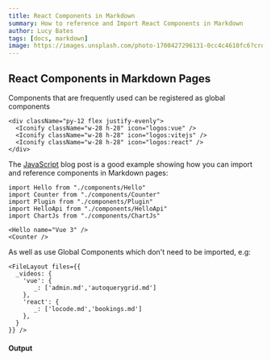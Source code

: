 ```yaml
---
title: React Components in Markdown
summary: How to reference and Import React Components in Markdown
author: Lucy Bates
tags: [docs, markdown]
image: https://images.unsplash.com/photo-1700427296131-0cc4c4610fc6?crop=entropy&fit=crop&h=1000&w=2000
---
```



## React Components in Markdown Pages

Components that are frequently used can be registered as global components

```tsx
<div className="py-12 flex justify-evenly">
  <Iconify className="w-28 h-28" icon="logos:vue" />
  <Iconify className="w-28 h-28" icon="logos:vitejs" />
  <Iconify className="w-28 h-28" icon="logos:react" />
</div>
```

<div className="py-12 flex justify-evenly">
  <Iconify className="w-28 h-28" icon="logos:vue" />
  <Iconify className="w-28 h-28" icon="logos:vitejs" />
  <Iconify className="w-28 h-28" icon="logos:react" />
</div>




The [JavaScript](/posts/javascript) blog post is a good example showing how you can import and reference components in Markdown pages:

```tsx
import Hello from "./components/Hello"
import Counter from "./components/Counter"
import Plugin from "./components/Plugin"
import HelloApi from "./components/HelloApi"
import ChartJs from "./components/ChartJs"

<Hello name="Vue 3" />
<Counter />
```

As well as use Global Components which don't need to be imported, e.g:

```tsx
<FileLayout files={{
  _videos: {
    'vue': {
       _: ['admin.md','autoquerygrid.md']
    },
    'react': {
       _: ['locode.md','bookings.md']
    },
  }
}} />
```

#### Output
